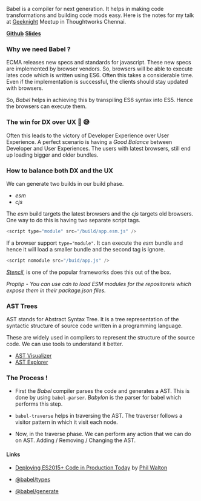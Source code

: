 Babel is a compiler for next generation.
It helps in making code transformations and building code mods easy.
Here is the notes for my talk at [Geeknight](http://geeknight.in/) Meetup in Thoughtworks Chennai.

**[Github](https://github.com/coderz-mafia/babel-plugin-no-console-logs)** **[Slides](https://jayakrishnanamburu.github.io/slides-custom-babel-plugin/#0)**

### Why we need Babel ?

ECMA releases new specs and standards for javascript. These new specs are implemented by browser vendors.
So, browsers will be able to execute lates code which is written using ES6. Often this takes a considerable time.
Even if the implementation is successful, the clients should stay updated with browsers.

So, _Babel_ helps in achieving this by transpiling ES6 syntax into ES5. Hence the browsers can execute them.

### The win for DX over UX 💪 😅

Often this leads to the victory of Developer Experience over User Experience.
A perfect scenario is having a _Good Balance_ between Developer and User Experiences.
The users with latest browsers, still end up loading bigger and older bundles.

### How to balance both DX and the UX

We can generate two builds in our build phase.

- _esm_
- _cjs_

The _esm_ build targets the latest browsers and the _cjs_ targets old browsers.
One way to do this is having two separate script tags.

```js
<script type="module" src="/build/app.esm.js" />
```

If a browser support `type="module"`. It can execute the _esm_ bundle and hence it will load a smaller bundle and the second tag is ignore.

```js
<script nomodule src="/buid/app.js" />
```

_[Stencil](https://stenciljs.com/)_, is one of the popular frameworks does this out of the box.

_Proptip - You can use cdn to load ESM modules for the repositoreis which expose them in their package.json files._

### AST Trees

AST stands for Abstract Syntax Tree. It is a tree representation of the syntactic structure of source code written
in a programming language.

These are widely used in compilers to represent the structure of the source code. We can use tools to understand it better.

- [AST Visualizer](http://resources.jointjs.com/demos/javascript-ast)
- [AST Explorer](https://astexplorer.net/)

### The Process !

- First the _Babel_ compiler parses the code and generates a AST. This is done by using `babel-parser`. _Babylon_ is the parser for babel which performs this step.

- `babel-traverse` helps in traversing the AST. The traverser follows a visitor pattern in which it visit each node.

- Now, in the traverse phase. We can perform any action that we can do on AST. Adding / Removing / Changing the AST.

#### Links

- [Deploying ES2015+ Code in Production Today](https://philipwalton.com/articles/deploying-es2015-code-in-production-today/) by [Phil Walton](https://twitter.com/philwalton)

- [@babel/types](https://babeljs.io/docs/en/babel-types)

- [@babel/generate](https://babeljs.io/docs/en/babel-generator)
